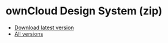 
<Meta title="Documentation/Downloads" />

# ownCloud Design System (zip)

- [Download latest version](https://github.com/owncloud/owncloud-design-system/archive/master.zip)
- [All versions](https://github.com/owncloud/owncloud-design-system/releases)
